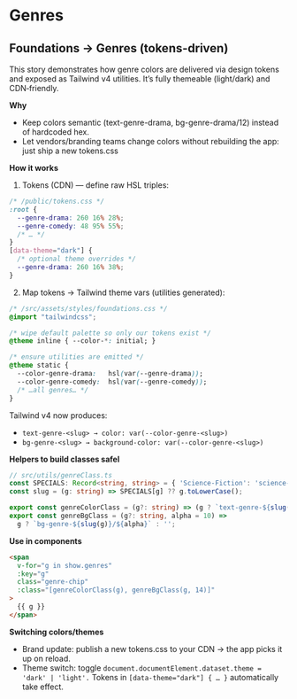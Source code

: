 # Genres
## Foundations → Genres (tokens-driven)

This story demonstrates how genre colors are delivered via design tokens and exposed as Tailwind v4 utilities.
It’s fully themeable (light/dark) and CDN‑friendly.

**Why**
- Keep colors semantic (text-genre-drama, bg-genre-drama/12) instead of hardcoded hex.
- Let vendors/branding teams change colors without rebuilding the app: just ship a new tokens.css

**How it works**
1. Tokens (CDN) — define raw HSL triples:
```css
/* /public/tokens.css */
:root {
  --genre-drama: 260 16% 28%;
  --genre-comedy: 48 95% 55%;
  /* … */
}
[data-theme="dark"] {
  /* optional theme overrides */
  --genre-drama: 260 16% 38%;
}
```

2. Map tokens → Tailwind theme vars (utilities generated):
```css
/* /src/assets/styles/foundations.css */
@import "tailwindcss";

/* wipe default palette so only our tokens exist */
@theme inline { --color-*: initial; }

/* ensure utilities are emitted */
@theme static {
  --color-genre-drama:   hsl(var(--genre-drama));
  --color-genre-comedy:  hsl(var(--genre-comedy));
  /* …all genres… */
}
```

Tailwind v4 now produces:
- `text-genre-<slug> → color: var(--color-genre-<slug>)`
- `bg-genre-<slug> → background-color: var(--color-genre-<slug>)`

**Helpers to build classes safel**
```ts
// src/utils/genreClass.ts
const SPECIALS: Record<string, string> = { 'Science-Fiction': 'science-fiction' };
const slug = (g: string) => SPECIALS[g] ?? g.toLowerCase();

export const genreColorClass = (g?: string) => (g ? `text-genre-${slug(g)}` : '');
export const genreBgClass = (g?: string, alpha = 10) =>
  g ? `bg-genre-${slug(g)}/${alpha}` : '';
```

**Use in components**
```html
<span
  v-for="g in show.genres"
  :key="g"
  class="genre-chip"
  :class="[genreColorClass(g), genreBgClass(g, 14)]"
>
  {{ g }}
</span>
```

**Switching colors/themes**
- Brand update: publish a new tokens.css to your CDN → the app picks it up on reload.
- Theme switch: toggle `document.documentElement.dataset.theme = 'dark' | 'light'.`
Tokens in `[data-theme="dark"] { … }` automatically take effect.